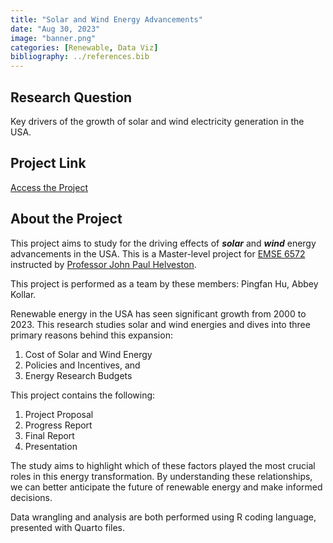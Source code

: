```yaml
---
title: "Solar and Wind Energy Advancements"
date: "Aug 30, 2023"
image: "banner.png"
categories: [Renewable, Data Viz]
bibliography: ../references.bib
---
```


## Research Question

Key drivers of the growth of solar and wind electricity generation in the USA.

## Project Link

<a href="https://rr.pingfanhu.com" class="btn btn-primary" role="button"> Access the Project </a>

## About the Project

This project aims to study for the driving effects of ***solar*** and ***wind*** energy advancements in the USA. This is a Master-level project for [EMSE 6572](https://eda.seas.gwu.edu) instructed by [Professor John Paul Helveston](https://www.jhelvy.com).

This project is performed as a team by these members: Pingfan Hu, Abbey Kollar.

Renewable energy in the USA has seen significant growth from 2000 to 2023. This research studies solar and wind energies and dives into three primary reasons behind this expansion:

1.  Cost of Solar and Wind Energy
2.  Policies and Incentives, and
3.  Energy Research Budgets

This project contains the following:

1.  Project Proposal
2.  Progress Report
3.  Final Report
4.  Presentation

The study aims to highlight which of these factors played the most crucial roles in this energy transformation. By understanding these relationships, we can better anticipate the future of renewable energy and make informed decisions.

Data wrangling and analysis are both performed using R coding language, presented with Quarto files.
